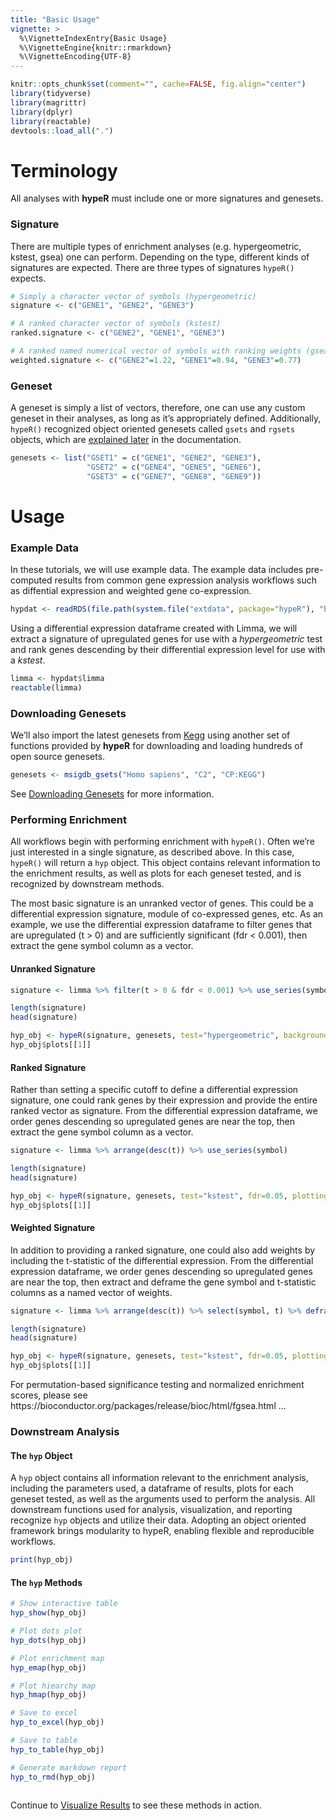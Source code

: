 ```yaml
---
title: "Basic Usage"
vignette: >
  %\VignetteIndexEntry{Basic Usage}
  %\VignetteEngine{knitr::rmarkdown}
  %\VignetteEncoding{UTF-8}
---
```


```r
knitr::opts_chunk$set(comment="", cache=FALSE, fig.align="center")
library(tidyverse)
library(magrittr)
library(dplyr)
library(reactable)
devtools::load_all(".")
```

# Terminology

All analyses with __hypeR__ must include one or more signatures and genesets.

### Signature
There are multiple types of enrichment analyses (e.g. hypergeometric, kstest, gsea) one can perform. Depending on the type, different kinds of signatures are expected. There are three types of signatures `hypeR()` expects.

```r

# Simply a character vector of symbols (hypergeometric)
signature <- c("GENE1", "GENE2", "GENE3")

# A ranked character vector of symbols (kstest)
ranked.signature <- c("GENE2", "GENE1", "GENE3")

# A ranked named numerical vector of symbols with ranking weights (gsea)
weighted.signature <- c("GENE2"=1.22, "GENE1"=0.94, "GENE3"=0.77)

```

### Geneset
A geneset is simply a list of vectors, therefore, one can use any custom geneset in their analyses, as long as it's appropriately defined. Additionally, `hypeR()` recognized object oriented genesets called `gsets` and `rgsets` objects, which are [explained later](https://montilab.github.io/hypeR-docs/articles/docs/data.html) in the documentation.

```r

genesets <- list("GSET1" = c("GENE1", "GENE2", "GENE3"),
                 "GSET2" = c("GENE4", "GENE5", "GENE6"),
                 "GSET3" = c("GENE7", "GENE8", "GENE9"))

```

# Usage

### Example Data

In these tutorials, we will use example data. The example data includes pre-computed results from common gene expression analysis workflows such as diffential expression and weighted gene co-expression.

```r

hypdat <- readRDS(file.path(system.file("extdata", package="hypeR"), "hypdat.rds"))

```

Using a differential expression dataframe created with Limma, we will extract a signature of upregulated genes for use with a *hypergeometric* test and rank genes descending by their differential expression level for use with a *kstest*.

```r

limma <- hypdat$limma
reactable(limma)

```

### Downloading Genesets

We'll also import the latest genesets from [Kegg](https://www.kegg.jp) using another set of functions provided by __hypeR__ for downloading and loading hundreds of open source genesets. 

```r

genesets <- msigdb_gsets("Homo sapiens", "C2", "CP:KEGG")

```

See [Downloading Genesets](https://montilab.github.io/hypeR-docs/articles/docs/data.html) for more information.

### Performing Enrichment

All workflows begin with performing enrichment with `hypeR()`. Often we're just interested in a single signature, as described above. In this case, `hypeR()` will return a `hyp` object. This object contains relevant information to the enrichment results, as well as plots for each geneset tested, and is recognized by downstream methods.

The most basic signature is an unranked vector of genes. This could be a differential expression signature, module of co-expressed genes, etc. As an example, we use the differential expression dataframe to filter genes that are upregulated (t > 0) and are sufficiently significant (fdr < 0.001), then extract the gene symbol column as a vector.

#### Unranked Signature

```r

signature <- limma %>% filter(t > 0 & fdr < 0.001) %>% use_series(symbol)

```

```r

length(signature)
head(signature)

```

```r

hyp_obj <- hypeR(signature, genesets, test="hypergeometric", background=50000, fdr=0.01, plotting=TRUE)
hyp_obj$plots[[1]]

```

#### Ranked Signature

Rather than setting a specific cutoff to define a differential expression signature, one could rank genes by their expression and provide the entire ranked vector as signature. From the differential expression dataframe, we order genes descending so upregulated genes are near the top, then extract the gene symbol column as a vector.

```r

signature <- limma %>% arrange(desc(t)) %>% use_series(symbol)

```

```r

length(signature)
head(signature)

```

```r

hyp_obj <- hypeR(signature, genesets, test="kstest", fdr=0.05, plotting=TRUE)
hyp_obj$plots[[1]]

```

#### Weighted Signature

In addition to providing a ranked signature, one could also add weights by including the t-statistic of the differential expression. From the differential expression dataframe, we order genes descending so upregulated genes are near the top, then extract and deframe the gene symbol and t-statistic columns as a named vector of weights.

```r

signature <- limma %>% arrange(desc(t)) %>% select(symbol, t) %>% deframe()

```

```r

length(signature)
head(signature)

```

```r

hyp_obj <- hypeR(signature, genesets, test="kstest", fdr=0.05, plotting=TRUE)
hyp_obj$plots[[1]]

```

For permutation-based significance testing and normalized enrichment scores, please see https://bioconductor.org/packages/release/bioc/html/fgsea.html ...


### Downstream Analysis

#### The `hyp` Object

A `hyp` object contains all information relevant to the enrichment analysis, including the parameters used, a dataframe of results, plots for each geneset tested, as well as the arguments used to perform the analysis. All downstream functions used for analysis, visualization, and reporting recognize `hyp` objects and utilize their data. Adopting an object oriented framework brings modularity to hypeR, enabling flexible and reproducible workflows.

```r

print(hyp_obj)

```

#### The `hyp` Methods
```r

# Show interactive table
hyp_show(hyp_obj)

# Plot dots plot
hyp_dots(hyp_obj)

# Plot enrichment map
hyp_emap(hyp_obj)

# Plot hiearchy map
hyp_hmap(hyp_obj)

# Save to excel
hyp_to_excel(hyp_obj)

# Save to table
hyp_to_table(hyp_obj)

# Generate markdown report
hyp_to_rmd(hyp_obj)
           
```

Continue to [Visualize Results](https://montilab.github.io/hypeR-docs/articles/docs/visualize.html) to see these methods in action.
